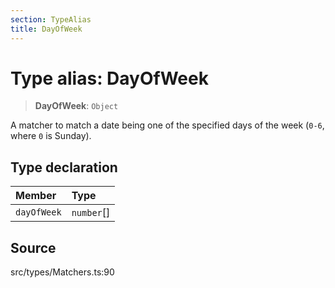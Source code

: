 ```yaml
---
section: TypeAlias
title: DayOfWeek
---
```


# Type alias: DayOfWeek

> **DayOfWeek**: `Object`

A matcher to match a date being one of the specified days of the week (`0-6`,
where `0` is Sunday).

## Type declaration

| Member | Type |
| :------ | :------ |
| `dayOfWeek` | `number`[] |

## Source

src/types/Matchers.ts:90
